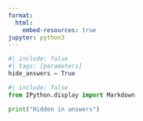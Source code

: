 ```yaml
---
format:
  html:
    embed-resources: true
jupyter: python3
---
```


```python
#| include: false
#| tags: [parameters]
hide_answers = True
```

```python
#| include: false
from IPython.display import Markdown
```

::: {.content-hidden when-meta="params.hide_answers"}
```python
print("Hidden in answers")
```
:::

